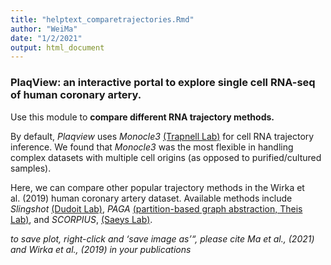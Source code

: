 ```yaml
---
title: "helptext_comparetrajectories.Rmd"
author: "WeiMa"
date: "1/2/2021"
output: html_document
---
```

### **PlaqView**: an interactive portal to explore single cell RNA-seq of human coronary artery.

Use this module to **compare different RNA trajectory methods.** 

By default, *Plaqview* uses *Monocle3* [(Trapnell Lab)](https://cole-trapnell-lab.github.io/monocle3/) for cell RNA trajectory inference. We found that *Monocle3* was the most flexible in handling complex datasets with multiple cell origins (as opposed to purified/cultured samples). 

Here, we can compare other popular trajectory methods in the Wirka et al. (2019) human coronary artery dataset. Available methods include *Slingshot* [(Dudoit Lab)](https://bmcgenomics.biomedcentral.com/articles/10.1186/s12864-018-4772-0), *PAGA* [(partition-based graph abstraction, Theis Lab)](https://genomebiology.biomedcentral.com/articles/10.1186/s13059-019-1663-x), and *SCORPIUS*, [(Saeys Lab)](https://www.biorxiv.org/content/10.1101/079509v2). 

*to save plot, right-click and 'save image as'", please cite Ma et al., (2021) and Wirka et al., (2019) in your publications*

